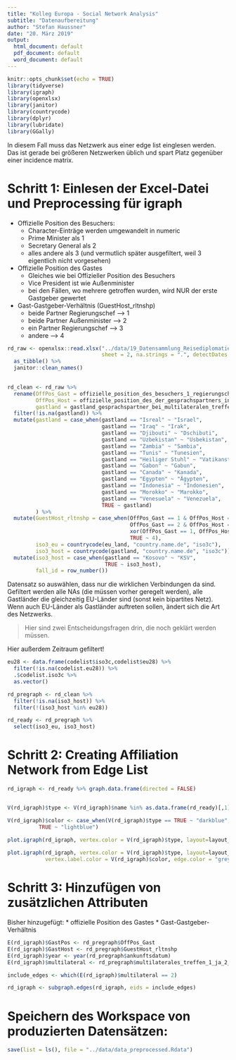 ```yaml
---
title: "Kolleg Europa - Social Network Analysis"
subtitle: "Datenaufbereitung"
author: "Stefan Haussner"
date: "20. März 2019"
output:
  html_document: default
  pdf_document: default
  word_document: default
---
```


```r
knitr::opts_chunk$set(echo = TRUE)
library(tidyverse)
library(igraph)
library(openxlsx)
library(janitor)
library(countrycode)
library(dplyr)
library(lubridate)
library(GGally)
```

In diesem Fall muss das Netzwerk aus einer edge list einglesen werden. Das ist gerade bei größeren Netzwerken üblich und spart Platz gegenüber einer incidence matrix.

# Schritt 1: Einlesen der Excel-Datei und Preprocessing für igraph

* Offizielle Position des Besuchers:
    + Character-Einträge werden umgewandelt in numeric
    + Prime Minister als 1
    + Secretary General als 2
    + alles andere als 3 (und vermutlich später ausgefiltert, weil 3 eigentlich nicht vorgesehen)
* Offizielle Position des Gastes
    + Gleiches wie bei Offizieller Position des Besuchers
    + Vice President ist wie Außenminister
    + bei den Fällen, wo mehrere getroffen wurden, wird NUR der erste Gastgeber gewertet
* Gast-Gastgeber-Verhältnis (GuestHost_rltnshp)
    + beide Partner Regierungschef --> 1
    + beide Partner Außenminister --> 2
    + ein Partner Regierungschef --> 3
    + andere --> 4


```r
rd_raw <- openxlsx::read.xlsx("../data/19_Datensammlung_Reisediplomatie Projekt_Gesamt_10-20.xlsx", 
                              sheet = 2, na.strings = ".", detectDates = TRUE, skipEmptyCols = TRUE) %>% 
  as_tibble() %>% 
  janitor::clean_names()
  

rd_clean <- rd_raw %>% 
  rename(OffPos_Gast = offizielle_position_des_besuchers_1_regierungschef_in_2_aussenminister_in,
         OffPos_Host = offizielle_position_des_der_gesprachspartners_in_im_gastland_1_regierungschef_in_2_aussenminister_in_3_sonstiger_politischer_akteur,
         gastland = gastland_gesprachspartner_bei_multilateralen_treffen) %>% 
  filter(!is.na(gastland)) %>% 
  mutate(gastland = case_when(gastland == "Isreal" ~ "Israel",
                              gastland == "Iraq" ~ "Irak",
                              gastland == "Djibouti" ~ "Dschibuti",
                              gastland == "Uzbekistan" ~ "Usbekistan",
                              gastland == "Zambia" ~ "Sambia",
                              gastland == "Tunis" ~ "Tunesien",
                              gastland == "Heiliger Stuhl" ~ "Vatikanstadt",
                              gastland == "Gabon" ~ "Gabun",
                              gastland == "Canada" ~ "Kanada",
                              gastland == "Egypten" ~ "Ägypten",
                              gastland == "Indonesia" ~ "Indonesien",
                              gastland == "Morokko" ~ "Marokko",
                              gastland == "Venesuela" ~ "Venezuela",
                              TRUE ~ gastland)
         ) %>% 
  mutate(GuestHost_rltnshp = case_when(OffPos_Gast == 1 & OffPos_Host == 1 ~ 1,
                                       OffPos_Gast == 2 & OffPos_Host == 2 ~ 2,
                                       xor(OffPos_Gast == 1, OffPos_Host == 1) ~ 3,
                                       TRUE ~ 4),
         iso3_eu = countrycode(eu_land, "country.name.de", "iso3c"),
         iso3_host = countrycode(gastland, "country.name.de", "iso3c")) %>% 
  mutate(iso3_host = case_when(gastland == "Kosovo" ~ "KSV",
                               TRUE ~ iso3_host),
         fall_id = row_number())

```

Datensatz so auswählen, dass nur die wirklichen Verbindungen da sind. Gefiltert werden alle NAs (die müssen vorher geregelt werden), alle Gastländer die gleichzeitig EU-Länder sind (sonst kein bipartites Netz). Wenn auch EU-Länder als Gastländer auftreten sollen, ändert sich die Art des Netzwerks.

> Hier sind zwei Entscheidungsfragen drin, die noch geklärt werden müssen.

Hier außerdem Zeitraum gefiltert!

```r
eu28 <- data.frame(codelist$iso3c,codelist$eu28) %>% 
  filter(!is.na(codelist.eu28)) %>% 
  .$codelist.iso3c %>% 
  as.vector()

rd_pregraph <- rd_clean %>%
  filter(!is.na(iso3_host)) %>% 
  filter(!(iso3_host %in% eu28))

rd_ready <- rd_pregraph %>%
  select(iso3_eu, iso3_host)
```

# Schritt 2: Creating Affiliation Network from Edge List

```r
rd_igraph <- rd_ready %>% graph.data.frame(directed = FALSE)


V(rd_igraph)$type <- V(rd_igraph)$name %in% as.data.frame(rd_ready)[,1]

V(rd_igraph)$color <- case_when(V(rd_igraph)$type == TRUE ~ "darkblue",
          TRUE ~ "lightblue")

plot.igraph(rd_igraph, vertex.color = V(rd_igraph)$type, layout=layout_nicely)
  
plot.igraph(rd_igraph, vertex.color = V(rd_igraph)$type, layout=layout_nicely, vertex.size = 0, 
            vertex.label.color = V(rd_igraph)$color, edge.color = "grey70")
```

# Schritt 3: Hinzufügen von zusätzlichen Attributen

Bisher hinzugefügt:
* offizielle Position des Gastes
* Gast-Gastgeber-Verhältnis


```r
E(rd_igraph)$GastPos <- rd_pregraph$OffPos_Gast
E(rd_igraph)$GastHost <- rd_pregraph$GuestHost_rltnshp
E(rd_igraph)$year <- year(rd_pregraph$ankunftsdatum)
E(rd_igraph)$multilateral <- rd_pregraph$multilaterales_treffen_1_ja_2_nein

include_edges <- which(E(rd_igraph)$multilateral == 2)

rd_igraph <- subgraph.edges(rd_igraph, eids = include_edges)
```


# Speichern des Workspace von produzierten Datensätzen:

```r
save(list = ls(), file = "../data/data_preprocessed.Rdata")
```

